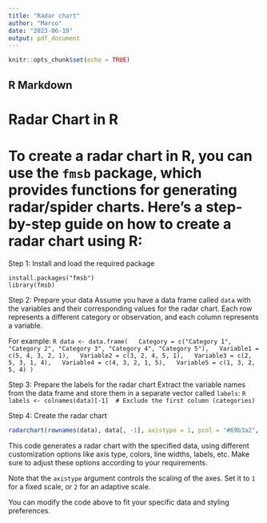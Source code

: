 ```yaml
---
title: "Radar chart"
author: "Marco"
date: "2023-06-19"
output: pdf_document
---
```


```r
knitr::opts_chunk$set(echo = TRUE)
```

## R Markdown

# Radar Chart in R

# To create a radar chart in R, you can use the `fmsb` package, which provides functions for generating radar/spider charts. Here's a step-by-step guide on how to create a radar chart using R:

Step 1: Install and load the required package
```
install.packages("fmsb")
library(fmsb)
```

Step 2: Prepare your data
Assume you have a data frame called `data` with the variables and their corresponding values for the radar chart. Each row represents a different category or observation, and each column represents a variable.

For example:
  ```R
data <- data.frame(
  Category = c("Category 1", "Category 2", "Category 3", "Category 4", "Category 5"),
  Variable1 = c(5, 4, 3, 2, 1),
  Variable2 = c(3, 2, 4, 5, 1),
  Variable3 = c(2, 5, 3, 1, 4),
  Variable4 = c(4, 3, 2, 1, 5),
  Variable5 = c(1, 3, 2, 5, 4)
)
```

Step 3: Prepare the labels for the radar chart
Extract the variable names from the data frame and store them in a separate vector called `labels`:
  ```R
labels <- colnames(data)[-1]  # Exclude the first column (categories)
```

Step 4: Create the radar chart
```R
radarchart(rownames(data), data[, -1], axistype = 1, pcol = "#69b3a2", pfcol = "#9acd32", plwd = 2, plty = 1, axislabcol = "gray", caxislabels = seq(0, 5, 1), cglcol = "gray", cglty = 1, cglwd = 0.8, vlcex = 0.8, title = "Radar Chart Example", maxmin = TRUE, caxislabelspos = 0, saxislabels = labels)
```

This code generates a radar chart with the specified data, using different customization options like axis type, colors, line widths, labels, etc. Make sure to adjust these options according to your requirements.

Note that the `axistype` argument controls the scaling of the axes. Set it to `1` for a fixed scale, or `2` for an adaptive scale.

You can modify the code above to fit your specific data and styling preferences.

